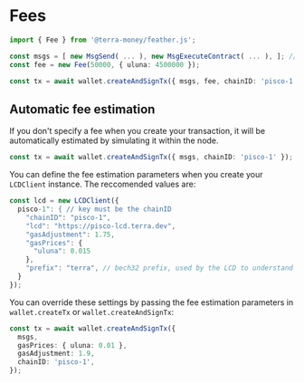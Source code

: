 # Fees

```ts
import { Fee } from '@terra-money/feather.js';

const msgs = [ new MsgSend( ... ), new MsgExecuteContract( ... ), ]; // messages
const fee = new Fee(50000, { uluna: 4500000 });

const tx = await wallet.createAndSignTx({ msgs, fee, chainID: 'pisco-1' });
```

## Automatic fee estimation

If you don't specify a fee when you create your transaction, it will be automatically estimated by simulating it within the node.

```ts
const tx = await wallet.createAndSignTx({ msgs, chainID: 'pisco-1' });
```

You can define the fee estimation parameters when you create your `LCDClient` instance. The reccomended values are:

```ts
const lcd = new LCDClient({
  pisco-1": { // key must be the chainID
    "chainID": "pisco-1",
    "lcd": "https://pisco-lcd.terra.dev",
    "gasAdjustment": 1.75,
    "gasPrices": {
      "uluna": 0.015
    },
    "prefix": "terra", // bech32 prefix, used by the LCD to understand which is the right chain to query
  }
});
```

You can override these settings by passing the fee estimation parameters in `wallet.createTx` or `wallet.createAndSignTx`:

```ts
const tx = await wallet.createAndSignTx({
  msgs,
  gasPrices: { uluna: 0.01 },
  gasAdjustment: 1.9,
  chainID: 'pisco-1',
});
```

